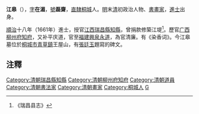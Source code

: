 '''江皋'''（{{bd|1635年||1715年|catIdx=J江}}），[[表字|字]]'''在湄'''，[[號|號]]'''磊齋'''，[[南直隸|直隸]][[桐城|桐城]]人。[[明|明]]末[[清|清]]初政治人物、[[書畫家|書畫家]]，[[進士|進士]]出身。

[[順治|順治]]十八年（1661年）進士，授官[[江西|江西]][[瑞昌縣|瑞昌縣]][[知縣|知縣]]，曾捐款修築江堤<ref>《瑞昌县志》</ref>。歷官[[广西|广西]][[柳州府|柳州府]][[知府|知府]]，又补平庆道，官至[[福建|福建]][[興泉永道|興泉永道]]，為官清廉。有《染香词》。今江皋墓位於[[桐城市|桐城市]][[青草鎮|青草鎮]]王屋山，有[[張廷玉|張廷玉]]題寫的碑文。

== 注釋 ==
{{reflist}}

{{顺治十八年辛丑科殿试金榜}}
{{DEFAULTSORT:Jiang江}}

[[Category:清朝瑞昌縣知縣|Category:清朝瑞昌縣知縣]]
[[Category:清朝柳州府知府|Category:清朝柳州府知府]]
[[Category:清朝道員|Category:清朝道員]]
[[Category:清朝書法家|Category:清朝書法家]]
[[Category:清朝畫家|Category:清朝畫家]]
[[Category:桐城人|Category:桐城人]]
[[Category:江姓|G]]